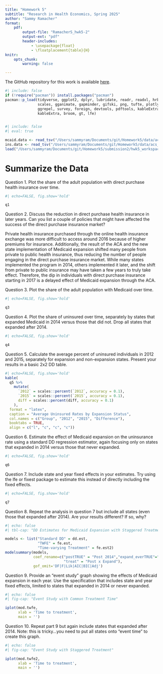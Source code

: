 ```yaml
---
title: "Homework 5"
subtitle: "Research in Health Economics, Spring 2025"
author: "Sammy Ramacher"
format:
    pdf: 
        output-file: "RamacherS_hwk5-2"
        output-ext: "pdf"
        header-includes: 
            - \usepackage{float}
            - \floatplacement{table}{H}
knitr:
    opts_chunk:
        warning: false

---
```

The GitHub repository for this work is available [here](https://https://github.com/sramac9/Homework5).
```r
#| include: false
if (!require("pacman")) install.packages("pacman")
pacman::p_load(tidyverse, ggplot2, dplyr, lubridate, readr, readxl, hrbrthemes, fixest,
               scales, gganimate, gapminder, gifski, png, tufte, plotly, OECD,
               ggrepel, survey, foreign, devtools, pdftools, kableExtra, modelsummary,
               kableExtra, broom, gt, lfe)
               
```

```r
#| include: false
#| eval: true

mcaid.data <- read_tsv("/Users/sammyram/Documents/git/Homework5/data/acs_medicaid.txt")
ins.data <- read_tsv("/Users/sammyram/Documents/git/Homework5/data/acs_insurance.txt")
load("/Users/sammyram/Documents/git/Homework5/submission2/hwk5_workspace.Rdata")
```


\newpage
# Summarize the Data

\noindent Question 1. Plot the share of the adult population with direct purchase health insurance over time.

```r
#| echo=FALSE, fig.show='hold'

q1
```
\newpage

\noindent Question 2. Discuss the reduction in direct purchase health insurance in later years. Can you list a couple of policies that might have affected the success of the direct purchase insurance market?

Private health insurance purchased through the online health insurance exchange was more difficult to access around 2016 because of higher premiums for insurance. Additionally, the result of the ACA and the new state implementation of Medicaid expansion shifted many people from private to public health insurance, thus reducing the number of people engaging in the direct purchase insurance market. While many states implemented the program in 2014, others implemented it later, and the shift from private to public insurance may have taken a few years to truly take effect. Therefore, the dip in individuals with direct purchase insurance starting in 2017 is a delayed effect of Medicaid expansion through the ACA.

\newpage

\noindent Question 3. Plot the share of the adult population with Medicaid over time.

```r
#| echo=FALSE, fig.show='hold'

q3
```
\newpage

\noindent Question 4. Plot the share of uninsured over time, separately by states that expanded Medicaid in 2014 versus those that did not. Drop all states that expanded after 2014.

```r
#| echo=FALSE, fig.show='hold'

q4
```
\newpage

\noindent Question 5. Calculate the average percent of uninsured individuals in 2012 and 2015, separately for expansion and non-expansion states. Present your results in a basic 2x2 DD table.

```r
#| echo=FALSE, fig.show='hold'
kable(
  q5 %>%
    mutate(
      `2012` = scales::percent(`2012`, accuracy = 0.1),
      `2015` = scales::percent(`2015`, accuracy = 0.1),
      diff = scales::percent(diff, accuracy = 0.1)
    ),
  format = "latex",
  caption = "Average Uninsured Rates by Expansion Status",
  col.names = c("Group", "2012", "2015", "Difference"),
  booktabs = TRUE,
  align = c("l", "c", "c", "c"))
```
\newpage

\noindent Question 6. Estimate the effect of Medicaid expansion on the uninsurance rate using a standard DD regression estimator, again focusing only on states that expanded in 2014 versus those that never expanded.

```r
#| echo=FALSE, fig.show='hold'

q6
```
\newpage

\noindent Question 7. Include state and year fixed effects in your estimates. Try using the lfe or fixest package to estimate this instead of directly including the fixed effects.

```r
#| echo=FALSE, fig.show='hold'

q7
```
\newpage

\noindent Question 8. Repeat the analysis in question 7 but include all states (even those that expanded after 2014). Are your results different? If so, why?

```r
#| echo: false
#| tbl-cap: "DD Estimates for Medicaid Expansion with Staggered Treatment"

models <- list("Standard DD" = dd.est, 
               "TWFE" = fe.est,
               "Time-varying Treatment" = fe.est2)
modelsummary(models,
             coef_rename=c("postTRUE" = "Post 2014","expand_everTRUE"="Expand",
                           "treat" = "Post x Expand"),
             gof_omit='DF|F|Lik|AIC|BIC|Adj')
```
\newpage

\noindent Question 9. Provide an “event study” graph showing the effects of Medicaid expansion in each year. Use the specification that includes state and year fixed effects, limited to states that expanded in 2014 or never expanded.

```r
#| echo: false
#| fig-cap: "Event Study with Common Treatment Time"

iplot(mod.twfe, 
      xlab = 'Time to treatment',
      main = '')
```
\newpage

\noindent Question 10. Repeat part 9 but again include states that expanded after 2014. Note: this is tricky…you need to put all states onto “event time” to create this graph.

```r
#| echo: false
#| fig-cap: "Event Study with Staggered Treatment"

iplot(mod.twfe2, 
      xlab = 'Time to treatment',
      main = '')
```